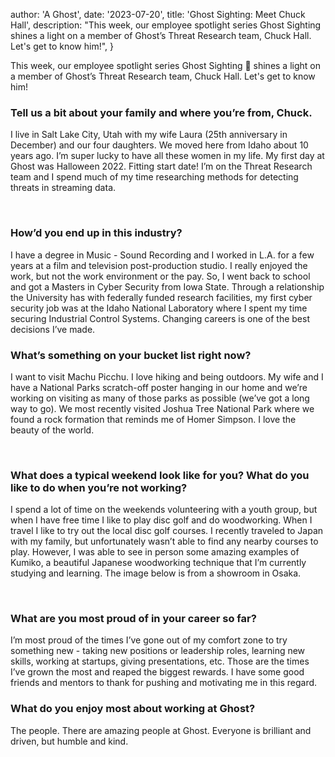 
  author: 'A Ghost',
  date: '2023-07-20',
  title: 'Ghost Sighting: Meet Chuck Hall',
  description:
    "This week, our employee spotlight series Ghost Sighting shines a light on a member of Ghost’s Threat Research team, Chuck Hall. Let's get to know him!",
}


This week, our employee spotlight series Ghost Sighting 👻 shines a light on a member of Ghost’s Threat Research team, Chuck Hall. Let's get to know him!

### Tell us a bit about your family and where you’re from, Chuck.

I live in Salt Lake City, Utah with my wife Laura (25th anniversary in December) and our four daughters. We moved here from Idaho about 10 years ago. I’m super lucky to have all these women in my life. My first day at Ghost was Halloween 2022. Fitting start date! I’m on the Threat Research team and I spend much of my time researching methods for detecting threats in streaming data.

<Image src={chuck1} alt="" />

<Image src={chuck2} alt="" />

### How’d you end up in this industry?

I have a degree in Music - Sound Recording and I worked in L.A. for a few years at a film and television post-production studio. I really enjoyed the work, but not the work environment or the pay. So, I went back to school and got a Masters in Cyber Security from Iowa State. Through a relationship the University has with federally funded research facilities, my first cyber security job was at the Idaho National Laboratory where I spent my time securing Industrial Control Systems. Changing careers is one of the best decisions I’ve made.

### What’s something on your bucket list right now?

I want to visit Machu Picchu. I love hiking and being outdoors. My wife and I have a National Parks scratch-off poster hanging in our home and we’re working on visiting as many of those parks as possible (we’ve got a long way to go). We most recently visited Joshua Tree National Park where we found a rock formation that reminds me of Homer Simpson. I love the beauty of the world.

<Image src={chuck3} alt="" />

<Image src={chuck4} alt="" />

### What does a typical weekend look like for you? What do you like to do when you’re not working?

I spend a lot of time on the weekends volunteering with a youth group, but when I have free time I like to play disc golf and do woodworking. When I travel I like to try out the local disc golf courses. I recently traveled to Japan with my family, but unfortunately wasn’t able to find any nearby courses to play. However, I was able to see in person some amazing examples of Kumiko, a beautiful Japanese woodworking technique that I’m currently studying and learning. The image below is from a showroom in Osaka.

<Image src={chuck5} alt="" />

<Image src={chuck6} alt="" />

### What are you most proud of in your career so far?

I’m most proud of the times I’ve gone out of my comfort zone to try something new - taking new positions or leadership roles, learning new skills, working at startups, giving presentations, etc. Those are the times I’ve grown the most and reaped the biggest rewards. I have some good friends and mentors to thank for pushing and motivating me in this regard.

### What do you enjoy most about working at Ghost?

The people. There are amazing people at Ghost. Everyone is brilliant and driven, but humble and kind.
